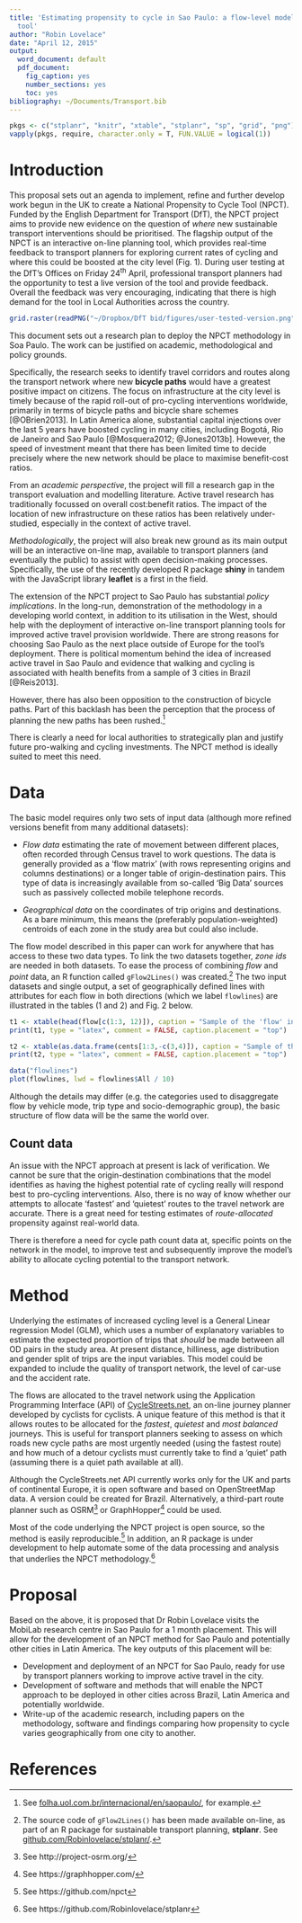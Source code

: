 ```yaml
---
title: 'Estimating propensity to cycle in Sao Paulo: a flow-level model and interactive
  tool'
author: "Robin Lovelace"
date: "April 12, 2015"
output:
  word_document: default
  pdf_document:
    fig_caption: yes
    number_sections: yes
    toc: yes
bibliography: ~/Documents/Transport.bib
---
```


```r
pkgs <- c("stplanr", "knitr", "xtable", "stplanr", "sp", "grid", "png")
vapply(pkgs, require, character.only = T, FUN.VALUE = logical(1))
```


# Introduction

This proposal sets out an agenda to implement, refine and further
develop work begun in the UK to create a National Propensity to Cycle Tool
(NPCT). Funded by the English Department for Transport
(DfT), the NPCT project aims to provide new evidence on the question of 
*where* new sustainable transport interventions should be prioritised.
The flagship output of the NPCT is an interactive on-line planning
tool, which provides real-time feedback to transport planners for exploring
current rates of cycling and where this could be boosted at the city level
(Fig. 1). During user testing at the DfT's Offices on Friday 24^th^
April, professional transport planners had the opportunity to test
a live version of the tool and provide feedback. Overall the feedback was
very encouraging, indicating that there is high demand for the tool in
Local Authorities across the country. 

```r
grid.raster(readPNG("~/Dropbox/DfT bid/figures/user-tested-version.png"))
```

This document sets out a research plan to deploy the NPCT methodology
in Soa Paulo. The work can be justified on academic, methodological and
policy grounds.

Specifically, the research seeks to identify travel corridors and routes
along the transport network where new **bicycle paths** would
have a greatest positive impact on citizens. The focus
on infrastructure at the city level is timely because of the rapid
roll-out of pro-cycling interventions worldwide, primarily in terms of bicycle
paths and bicycle share schemes
[@OBrien2013]. In Latin America alone,
substantial capital injections over the last 5 years have boosted cycling in
many cities, including
Bogotá, Rio de Janeiro and Sao Paulo [@Mosquera2012; @Jones2013b].
However, the speed of investment
meant that there has been limited time to decide precisely where the new
network should be place to maximise benefit-cost ratios. 

From an *academic perspective*, the project will fill a research gap in the transport
evaluation and modelling literature.
Active travel research has traditionally focussed on overall cost:benefit ratios.
The impact of the location of new infrastructure on these ratios has
been relatively under-studied, especially in the context of active travel.

*Methodologically*, the project will also break new ground as its main output
will be an interactive on-line map, available to transport planners
(and eventually the public) to assist with open decision-making processes.
Specifically, the use of the recently developed R package **shiny** in tandem
with the JavaScript library **leaflet** is a first in the field.

The extension of the NPCT project to Sao Paulo has substantial
*policy implications*. In the long-run, demonstration of the methodology in
a developing world context, in addition to its utilisation in the West, should
help with the deployment of interactive on-line transport planning tools
for improved active travel provision worldwide. There are strong reasons for
choosing Sao Paulo as the next place outside of Europe for the tool's deployment.
There is political momentum behind the idea of
increased active travel in Sao Paulo and evidence that
walking and cycling is associated with health benefits from a sample of
3 cities in Brazil [@Reis2013].

However, there has also been
opposition to the construction of bicycle paths.
Part of this backlash has been the perception
that the process of planning the new paths has been rushed.^[See
[folha.uol.com.br/internacional/en/saopaulo/](http://www1.folha.uol.com.br/internacional/en/saopaulo/2015/03/1605612-sao-paulo-court-of-justice-orders-mayor-haddad-to-paralyse-bike-paths-under-construction.shtml), for example.]

There is clearly a need for local authorities to strategically plan and
justify future pro-walking and cycling investments. The NPCT method is
ideally suited to meet this need.

# Data

The basic model requires only two sets of input data
(although more refined versions benefit from many additional datasets):

- *Flow data* estimating the rate of movement between different places,
often recorded through Census travel to work questions. The data is
generally provided as a 'flow matrix' (with rows representing origins
and columns destinations) or a longer table of origin-destination pairs.
This type of data is increasingly available from so-called 'Big Data'
sources such as passively collected mobile telephone records.

- *Geographical data* on the coordinates of trip origins and destinations.
As a bare minimum, this means the (preferably population-weighted)
centroids of each zone in the study area but could also include.

The flow model described in this paper can work for
anywhere that has access to these two data types. To link
the two datasets together, *zone ids* are needed in both
datasets. To ease the process of combining *flow* and *point* data,
an R function called `gFlow2Lines()` was 
created.^[The source code of `gFlow2Lines()` has been made available
on-line, as part of an R package for sustainable transport planning,
**stplanr**. See [github.com/Robinlovelace/stplanr/](https://github.com/Robinlovelace/stplanr/blob/master/R/gFlow.R).]
The two input datasets and single output, a set of geographically defined
lines with attributes for each flow in both directions
(which we label `flowlines`) are illustrated in the tables (1 and 2)
and Fig. 2 below.

```r
t1 <- xtable(head(flow[c(1:3, 12)]), caption = "Sample of the 'flow' input dataset, representing the number of people who commute from locations within and between administrative zones (MSOAs)", label = "tbl:flow")
print(t1, type = "latex", comment = FALSE, caption.placement = "top")
```

```r
t2 <- xtable(as.data.frame(cents[1:3,-c(3,4)]), caption = "Sample of the 'cents' input dataset, representing the geographical location of the population-weighted centroids of MSOA zones described in Table~\\ref{tbl:flow}", label = "tbl:cents")
print(t2, type = "latex", comment = FALSE, caption.placement = "top")
```

```r
data("flowlines")
plot(flowlines, lwd = flowlines$All / 10)
```


Although the details may differ (e.g. the categories used to disaggregate flow
by vehicle mode, trip type and socio-demographic group), the basic structure
of flow data will be the same the world over.

## Count data

An issue with the NPCT approach at present is lack of verification. We cannot
be sure that the origin-destination combinations that the model identifies
as having the highest potential rate of cycling really will respond best to
pro-cycling interventions. Also, there is no way of know whether our attempts
to allocate 'fastest' and 'quietest' routes to the travel network are
accurate. There is a great need for testing estimates of *route-allocated*
propensity against real-world data.


There is therefore a need for cycle path count data at,
specific points on the network in the model, to improve test and subsequently
improve the model's ability to allocate cycling potential to the transport
network. 

# Method

Underlying the estimates of increased cycling level is a General Linear regression
Model (GLM), which uses a number of explanatory variables to estimate the expected
proportion of trips that *should* be made between all OD pairs in the study area.
At present distance, hilliness, age distribution and gender split of trips are
the input variables. This model could be expanded
to include the quality of
transport network, the level of car-use and the accident rate.

The flows are allocated to the travel network using the Application Programming
Interface (API) of
[CycleStreets.net](http://www.cyclestreets.net/api/), an on-line journey planner
developed by cyclists for cyclists. A unique feature of this method is that it
allows routes to be allocated for the *fastest*, *quietest* and *most balanced*
journeys. This is useful for transport planners seeking to assess on which
roads new cycle paths are most urgently needed (using the fastest route)
and how much of a detour cyclists must currently take to find a 'quiet' path
(assuming there is a quiet path available at all). 

Although the CycleStreets.net API currently works only for the UK and parts of
continental Europe, it is open software and based on OpenStreetMap data. A version
could be created for Brazil. Alternatively, a third-part route planner such as
OSRM^[See http://project-osrm.org/] or GraphHopper^[See https://graphhopper.com/]
could be used.

Most of the code underlying the NPCT project is open source, so the method is
easily reproducible.^[See https://github.com/npct] In addition, an R package is
under development to help automate some of the data processing and
analysis that underlies the NPCT methodology.^[See https://github.com/Robinlovelace/stplanr]

# Proposal

Based on the above, it is proposed that Dr Robin Lovelace visits the
MobiLab research centre in Sao Paulo for a 1 month placement. This will allow
for the development of an NPCT method for Sao Paulo and potentially other
cities in Latin America. The key outputs of this placement will be:

- Development and deployment of an NPCT for Sao Paulo, ready for use by transport
planners working to improve active travel in the city.
- Development of software and methods that will enable the NPCT approach to
be deployed in other cities across Brazil, Latin America and potentially worldwide.
- Write-up of the academic research, including papers on the methodology,
software and findings comparing how propensity to cycle varies geographically
from one city to another.

# References

